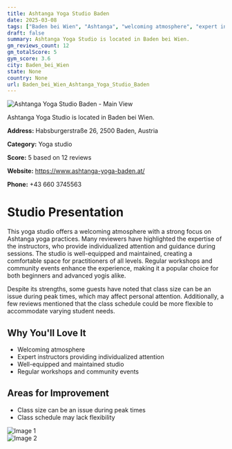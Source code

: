 ```yaml
---
title: Ashtanga Yoga Studio Baden
date: 2025-03-08
tags: ["Baden bei Wien", "Ashtanga", "welcoming atmosphere", "expert instructors", "Baden bei Wien"]  
draft: false
summary: Ashtanga Yoga Studio is located in Baden bei Wien.
gm_reviews_count: 12
gm_totalScore: 5
gym_score: 3.6
city: Baden_bei_Wien
state: None
country: None
url: Baden_bei_Wien_Ashtanga_Yoga_Studio_Baden
---
```


<div className="aspect-[16/9] relative my-8">
  <img 
    src="https://lh5.googleusercontent.com/p/AF1QipM_po3Nh4RkY8q8ORP9p-HvHDj1eds-gtsQ7YMl=w1920-h1080-k-no"
    alt="Ashtanga Yoga Studio Baden - Main View"
    className="object-cover absolute inset-0 w-full h-full rounded-lg"
  />
</div>

Ashtanga Yoga Studio is located in Baden bei Wien.

**Address:** Habsburgerstraße 26, 2500 Baden, Austria

**Category:** Yoga studio

**Score:** 5 based on 12 reviews

**Website:** https://www.ashtanga-yoga-baden.at/

**Phone:** +43 660 3745563

# Studio Presentation

This yoga studio offers a welcoming atmosphere with a strong focus on Ashtanga yoga practices. Many reviewers have highlighted the expertise of the instructors, who provide individualized attention and guidance during sessions. The studio is well-equipped and maintained, creating a comfortable space for practitioners of all levels. Regular workshops and community events enhance the experience, making it a popular choice for both beginners and advanced yogis alike.

Despite its strengths, some guests have noted that class size can be an issue during peak times, which may affect personal attention. Additionally, a few reviews mentioned that the class schedule could be more flexible to accommodate varying student needs.

## Why You'll Love It

- Welcoming atmosphere
- Expert instructors providing individualized attention
- Well-equipped and maintained studio
- Regular workshops and community events

## Areas for Improvement

- Class size can be an issue during peak times
- Class schedule may lack flexibility

<div className="grid grid-cols-1 xl:grid-cols-2 gap-4 my-8">
<div className="aspect-[4/3] relative"><img src="https://streetviewpixels-pa.googleapis.com/v1/thumbnail?panoid=xY_ytFVH63Q00_SML737WA&cb_client=maps_sv.tactile.gps&w=203&h=100&yaw=187.41597&pitch=0&thumbfov=100" alt="Image 1" className="object-cover absolute inset-0 w-full h-full rounded-lg" /></div>
<div className="aspect-[4/3] relative"><img src="https://lh5.googleusercontent.com/p/AF1QipMOf0xPE12dPqAoIPAiPNFvWFK239WXXvyEmv3D=w1920-h1080-k-no" alt="Image 2" className="object-cover absolute inset-0 w-full h-full rounded-lg" /></div>
</div>